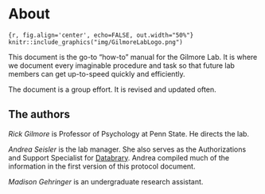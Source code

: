 # About 

```{r, fig.align='center', echo=FALSE, out.width="50%"} knitr::include_graphics("img/GilmoreLabLogo.png")
```

<!-- ```{r setup, include=FALSE} -->
<!-- knitr::opts_chunk$set(echo = TRUE) -->
<!-- ``` -->

This document is the go-to "how-to" manual for the Gilmore Lab.
It is where we document every imaginable procedure and task so that future lab members can get up-to-speed quickly and efficiently.

The document is a group effort.
It is revised and updated often.

## The authors {-}

*Rick Gilmore* is Professor of Psychology at Penn State. He directs the lab.

*Andrea Seisler* is the lab manager. She also serves as the Authorizations and Support Specialist for [Databrary](https://databrary.org). Andrea compiled much of the information in the first version of this protocol document.

*Madison Gehringer* is an undergraduate research assistant.
